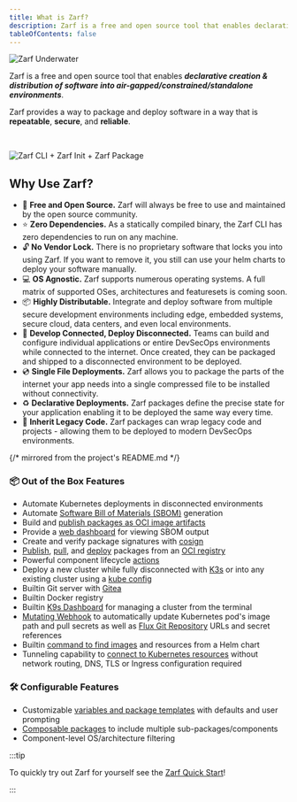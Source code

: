 ```yaml
---
title: What is Zarf?
description: Zarf is a free and open source tool that enables declarative creation & distribution of software into air-gapped/constrained/standalone environments.
tableOfContents: false
---
```



![Zarf Underwater](../../assets/zarf-underwater-behind-rock.svg)

Zarf is a free and open source tool that enables _**declarative creation & distribution of software into air-gapped/constrained/standalone environments**_.

Zarf provides a way to package and deploy software in a way that is **repeatable**, **secure**, and **reliable**.

<br />

![Zarf CLI + Zarf Init + Zarf Package](../../assets/zarf-bubbles.svg)

<LinkCard title="Getting Started with Zarf" href="/getting-started/" />

## Why Use Zarf?

- 💸 **Free and Open Source.** Zarf will always be free to use and maintained by the open source community.
- ⭐️ **Zero Dependencies.** As a statically compiled binary, the Zarf CLI has zero dependencies to run on any machine.
- 🔓 **No Vendor Lock.** There is no proprietary software that locks you into using Zarf. If you want to remove it, you still can use your helm charts to deploy your software manually.
- 💻 **OS Agnostic.** Zarf supports numerous operating systems. A full matrix of supported OSes, architectures and featuresets is coming soon.
- 📦 **Highly Distributable.** Integrate and deploy software from multiple secure development environments including edge, embedded systems, secure cloud, data centers, and even local environments.
- 🚀 **Develop Connected, Deploy Disconnected.** Teams can build and configure individual applications or entire DevSecOps environments while connected to the internet. Once created, they can be packaged and shipped to a disconnected environment to be deployed.
- 💿 **Single File Deployments.** Zarf allows you to package the parts of the internet your app needs into a single compressed file to be installed without connectivity.
- ♻️ **Declarative Deployments.** Zarf packages define the precise state for your application enabling it to be deployed the same way every time.
- 🦖 **Inherit Legacy Code.** Zarf packages can wrap legacy code and projects - allowing them to be deployed to modern DevSecOps environments.

{/* mirrored from the project's README.md */}

### 📦 Out of the Box Features

- Automate Kubernetes deployments in disconnected environments
- Automate [Software Bill of Materials (SBOM)](/ref/sboms/) generation
- Build and [publish packages as OCI image artifacts](/tutorials/6-publish-and-deploy/)
- Provide a [web dashboard](/ref/sboms/#the-sbom-viewer) for viewing SBOM output
- Create and verify package signatures with [cosign](https://github.com/sigstore/cosign)
- [Publish](/commands/zarf_package_publish/), [pull](/commands/zarf_package_pull/), and [deploy](/commands/zarf_package_deploy/) packages from an [OCI registry](https://opencontainers.org/)
- Powerful component lifecycle [actions](/ref/actions/)
- Deploy a new cluster while fully disconnected with [K3s](https://k3s.io/) or into any existing cluster using a [kube config](https://kubernetes.io/docs/concepts/configuration/organize-cluster-access-kubeconfig/)
- Builtin Git server with [Gitea](https://gitea.com/)
- Builtin Docker registry
- Builtin [K9s Dashboard](https://k9scli.io/) for managing a cluster from the terminal
- [Mutating Webhook](https://github.com/zarf-dev/zarf/blob/main/adr/0005-mutating-webhook.md) to automatically update Kubernetes pod's image path and pull secrets as well as [Flux Git Repository](https://fluxcd.io/docs/components/source/gitrepositories/) URLs and secret references
- Builtin [command to find images](/commands/zarf_dev_find-images/) and resources from a Helm chart
- Tunneling capability to [connect to Kubernetes resources](/commands/zarf_connect/) without network routing, DNS, TLS or Ingress configuration required

### 🛠️ Configurable Features

- Customizable [variables and package templates](/ref/examples/variables/) with defaults and user prompting
- [Composable packages](/ref/components/#component-imports) to include multiple sub-packages/components
- Component-level OS/architecture filtering

:::tip

To quickly try out Zarf for yourself see the [Zarf Quick Start](/getting-started)!

:::

<Community />
